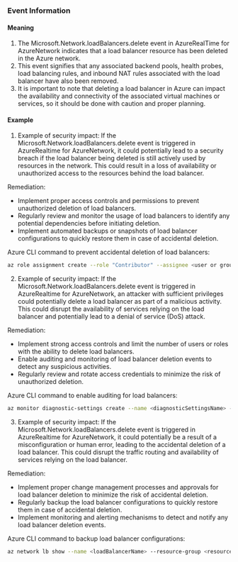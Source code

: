 
### Event Information

#### Meaning

1. The Microsoft.Network.loadBalancers.delete event in AzureRealTime for AzureNetwork indicates that a load balancer resource has been deleted in the Azure network.
2. This event signifies that any associated backend pools, health probes, load balancing rules, and inbound NAT rules associated with the load balancer have also been removed.
3. It is important to note that deleting a load balancer in Azure can impact the availability and connectivity of the associated virtual machines or services, so it should be done with caution and proper planning.

#### Example

1. Example of security impact: If the Microsoft.Network.loadBalancers.delete event is triggered in AzureRealtime for AzureNetwork, it could potentially lead to a security breach if the load balancer being deleted is still actively used by resources in the network. This could result in a loss of availability or unauthorized access to the resources behind the load balancer.

Remediation:
- Implement proper access controls and permissions to prevent unauthorized deletion of load balancers.
- Regularly review and monitor the usage of load balancers to identify any potential dependencies before initiating deletion.
- Implement automated backups or snapshots of load balancer configurations to quickly restore them in case of accidental deletion.

Azure CLI command to prevent accidental deletion of load balancers:
```bash
az role assignment create --role "Contributor" --assignee <user or group principal ID> --scope /subscriptions/<subscriptionID>/resourceGroups/<resourceGroupName>/providers/Microsoft.Network/loadBalancers/<loadBalancerName>
```

2. Example of security impact: If the Microsoft.Network.loadBalancers.delete event is triggered in AzureRealtime for AzureNetwork, an attacker with sufficient privileges could potentially delete a load balancer as part of a malicious activity. This could disrupt the availability of services relying on the load balancer and potentially lead to a denial of service (DoS) attack.

Remediation:
- Implement strong access controls and limit the number of users or roles with the ability to delete load balancers.
- Enable auditing and monitoring of load balancer deletion events to detect any suspicious activities.
- Regularly review and rotate access credentials to minimize the risk of unauthorized deletion.

Azure CLI command to enable auditing for load balancers:
```bash
az monitor diagnostic-settings create --name <diagnosticSettingsName> --resource /subscriptions/<subscriptionID>/resourceGroups/<resourceGroupName>/providers/Microsoft.Network/loadBalancers/<loadBalancerName> --logs '[{"category": "LoadBalancerProbeHealthStatus", "enabled": true}]'
```

3. Example of security impact: If the Microsoft.Network.loadBalancers.delete event is triggered in AzureRealtime for AzureNetwork, it could potentially be a result of a misconfiguration or human error, leading to the accidental deletion of a load balancer. This could disrupt the traffic routing and availability of services relying on the load balancer.

Remediation:
- Implement proper change management processes and approvals for load balancer deletion to minimize the risk of accidental deletion.
- Regularly backup the load balancer configurations to quickly restore them in case of accidental deletion.
- Implement monitoring and alerting mechanisms to detect and notify any load balancer deletion events.

Azure CLI command to backup load balancer configurations:
```bash
az network lb show --name <loadBalancerName> --resource-group <resourceGroupName> --subscription <subscriptionID> --query "{name:name, frontendIPConfigurations:frontendIPConfigurations, backendAddressPools:backendAddressPools, loadBalancingRules:loadBalancingRules, probes:probes}" > load_balancer_backup.json
```

